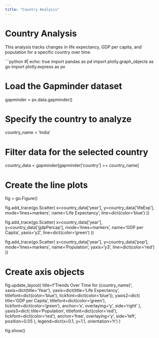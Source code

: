 ```yaml
---
title: "Country Analysis"
---
```


# Country Analysis

This analysis tracks changes in life expectancy, GDP per capita, and population for a specific country over time.

```python
#| echo: true
import pandas as pd
import plotly.graph_objects as go
import plotly.express as px

# Load the Gapminder dataset
gapminder = px.data.gapminder()

# Specify the country to analyze
country_name = 'India'

# Filter data for the selected country
country_data = gapminder[gapminder['country'] == country_name]

# Create the line plots
fig = go.Figure()

fig.add_trace(go.Scatter(
    x=country_data['year'],
    y=country_data['lifeExp'],
    mode='lines+markers',
    name='Life Expectancy',
    line=dict(color='blue')
))

fig.add_trace(go.Scatter(
    x=country_data['year'],
    y=country_data['gdpPercap'],
    mode='lines+markers',
    name='GDP per Capita',
    yaxis='y2',
    line=dict(color='green')
))

fig.add_trace(go.Scatter(
    x=country_data['year'],
    y=country_data['pop'],
    mode='lines+markers',
    name='Population',
    yaxis='y3',
    line=dict(color='red')
))

# Create axis objects
fig.update_layout(
    title=f'Trends Over Time for {country_name}',
    xaxis=dict(title='Year'),
    yaxis=dict(title='Life Expectancy', titlefont=dict(color='blue'), tickfont=dict(color='blue')),
    yaxis2=dict(
        title='GDP per Capita',
        titlefont=dict(color='green'),
        tickfont=dict(color='green'),
        anchor='x',
        overlaying='y',
        side='right'
    ),
    yaxis3=dict(
        title='Population',
        titlefont=dict(color='red'),
        tickfont=dict(color='red'),
        anchor='free',
        overlaying='y',
        side='left',
        position=0.05
    ),
    legend=dict(x=0.1, y=1.1, orientation='h')
)

fig.show()
